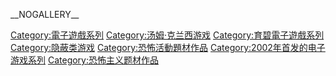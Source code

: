 {{cat main}}

{{Commons category|Splinter Cell}}

{{DEFAULTSORT:Splinter Cell}}
[[Category:電子遊戲系列|Category:電子遊戲系列]]
[[Category:汤姆·克兰西游戏|Category:汤姆·克兰西游戏]]
[[Category:育碧電子遊戲系列|Category:育碧電子遊戲系列]]
[[Category:隐蔽类游戏|Category:隐蔽类游戏]]
[[Category:恐怖活動題材作品|Category:恐怖活動題材作品]]
[[Category:2002年首发的电子游戏系列|Category:2002年首发的电子游戏系列]]
[[Category:恐怖主义题材作品|Category:恐怖主义题材作品]]

__NOGALLERY__